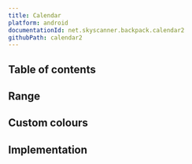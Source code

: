 ```yaml
---
title: Calendar
platform: android
documentationId: net.skyscanner.backpack.calendar2
githubPath: calendar2
---
```





## Table of contents

## Range

<AndroidComponentScreenshots
  lightMode={screenshotAll}
  darkMode={screenshotAllDm}
  altText="Calendar with a range of dates" />

## Custom colours

<AndroidComponentScreenshots
  lightMode={screenshotColored}
  darkMode={screenshotColoredDm}
  altText="Calendar with custom colours" />

## Implementation

<Readme />
